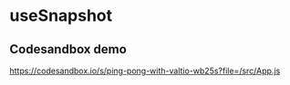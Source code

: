 # useSnapshot

## Codesandbox demo

https://codesandbox.io/s/ping-pong-with-valtio-wb25s?file=/src/App.js
